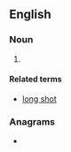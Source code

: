 {{also|long shots}}
==English==

===Noun===
{{head|en|noun form}}

# {{plural of|longshot|lang=en}}

====Related terms====
* [[long shot]]

===Anagrams===
* {{anagrams|en|a=ghlnoosst|Gholstons}}